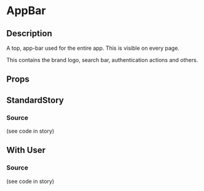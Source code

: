 
<Meta title="page-parts/_app/app-bar" component={AppBar} />

# AppBar

## Description
A top, app-bar used for the entire app. This is visible on every page.

This contains the brand logo, search bar, authentication actions and others.

## Props
<Props of={AppBar} />

## StandardStory
<Preview>
	<Story name="standard">
		<AppBar title="Title goes here" />
	</Story>
</Preview>

### Source
(see code in story)

## With User
<Preview>
	<Story name="with-user">
		<AppBar title="Title goes here" withMock={true} />
	</Story>
</Preview>

### Source
(see code in story)
